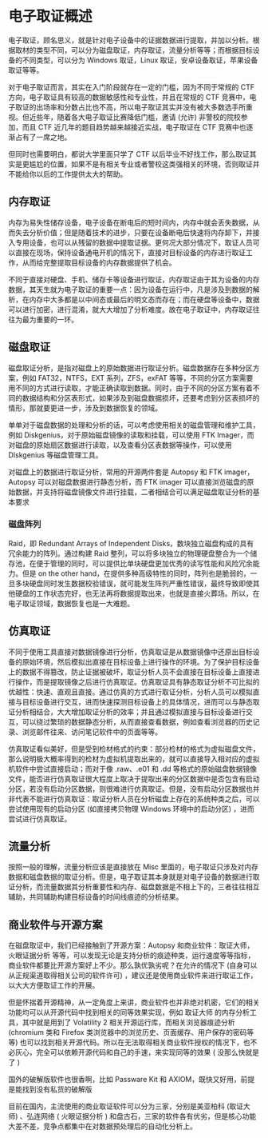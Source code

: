 # 电子取证概述

电子取证，顾名思义，就是针对电子设备中的证据数据进行提取，并加以分析。根据取材的类型不同，可以分为磁盘取证，内存取证，流量分析等等；而根据目标设备的不同类型，可以分为 Windows 取证，Linux 取证，安卓设备取证，苹果设备取证等等。

对于电子取证而言，其实在入门阶段就存在一定的门槛，因为不同于常规的 CTF 方向，电子取证具有较高的数据敏感性和专业性，并且在常规的 CTF 竞赛中，电子取证的出场率和分数占比也不高，所以电子取证其实并没有被大多数选手所重视。但近些年，随着各大电子取证比赛降低门槛，邀请 (允许) 非警校的院校参加，而且 CTF 近几年的题目趋势越来越接近实战，电子取证在 CTF 竞赛中也逐渐占有了一席之地。

但同时也需要明白，都说大学里面只学了 CTF 以后毕业不好找工作，那么取证其实是更尴尬的位置，如果不是有相关专业或者警校这类强相关的环境，否则取证并不能给你以后的工作提供太大的帮助。

## 内存取证

内存为易失性储存设备，电子设备在断电后的短时间内，内存中就会丢失数据，从而失去分析价值；但是随着技术的进步，只要在设备断电后快速将内存卸下，并接入专用设备，也可以从残留的数据中提取证据。更何况大部分情况下，取证人员可以直接在现场，保持设备通电开机的情况下，直接对目标设备的内存进行取证工作，从而给完整提取目标设备的内存数据提供了机会。

不同于直接对硬盘、手机、储存卡等设备进行取证，内存取证由于其为设备的内存数据，其天生就为电子取证的重要一点：因为设备在运行中，凡是涉及到数据的解析，在内存中大多都是以中间态或最后的明文态而存在；而在硬盘等设备中，数据可以进行加密，进行混淆，就大大增加了分析难度。故在电子取证中，内存取证往往为最为重要的一环。

## 磁盘取证

磁盘取证分析，是指对磁盘上的原始数据进行取证分析。磁盘数据存在多种分区方案，例如 FAT32，NTFS，EXT 系列，ZFS，exFAT 等等，不同的分区方案需要用不同的方式进行读取，才能正确读取到数据。同时，由于不同的分区方案有着不同的数据结构和分区表形式，如果涉及到磁盘数据损坏，还要考虑到分区表损坏的情形，那就要更进一步，涉及到数据恢复的领域。

单单对于磁盘数据的处理和分析的话，可以考虑使用相关的磁盘管理和维护工具，例如 Diskgenius，对于原始磁盘镜像的读取和挂载，可以使用 FTK Imager，而对磁盘的原始扇区数据进行读取，以及查看分区表数据等操作，可以使用 DIskgenius 等磁盘管理工具。

对磁盘上的数据进行取证分析，常用的开源两件套是 Autopsy 和 FTK imager，Autopsy 可以对磁盘数据进行静态分析，而 FTK imager 可以直接浏览磁盘的原始数据，并支持将磁盘镜像文件进行挂载，二者相结合可以满足磁盘取证分析的基本要求

### 磁盘阵列

Raid，即 Redundant Arrays of Independent Disks，数块独立磁盘构成的具有冗余能力的阵列。通过构建 Raid 整列，可以将多块独立的物理硬盘整合为一个储存池，在便于管理的同时，可以提供比单块硬盘更加优秀的读写性能和风险冗余能力。但是 on the other hand，在提供多种高级特性的同时，阵列也是脆弱的，一旦多块硬盘同时发生数据校验错误，就可能发生阵列严重性错误，最终导致即使其他硬盘的工作状态完好，也无法再将数据提取出来，也就是直接火葬场。所以，在电子取证领域，数据恢复也是一大难题。

## 仿真取证

不同于使用工具直接对数据镜像进行分析，仿真取证是从数据镜像中还原出目标设备的原始环境，然后模拟出直接在目标设备上进行操作的环境。为了保护目标设备上的数据不得篡改，防止证据被破坏，取证分析人员不会直接在目标设备上直接进行操作，而是提取镜像之后进行仿真取证。仿真取证具有静态取证分析不可比拟的优越性：快速、直观且直接。通过仿真的方式进行取证分析，分析人员可以模拟直接与目标设备进行交互，进而快速探测目标设备上的具体情况，进而可以与静态取证分析相结合，大大增加取证分析的效率；并且通过模拟直接与目标设备进行交互，可以绕过繁琐的数据静态分析，从而直接查看数据，例如查看浏览器的历史记录、浏览邮件往来、访问笔记软件中的页面等等。

仿真取证看似美好，但是受到检材格式的约束：部分检材的格式为虚拟磁盘文件，那么说明极大概率得到的检材为虚拟机提取出来的，就可以直接导入相对应的虚拟机软件中尝试直接启动；而对于像 .raw、.e01 和 .dd 等格式的原始磁盘数据镜像文件，能否进行仿真取证很大程度上取决于提取出来的分区数据中是否包含有启动分区，若没有启动分区数据，则很难进行仿真取证。但是，没有启动分区数据也并非代表不能进行仿真取证：取证分析人员在分析磁盘上存在的系统种类之后，可以尝试使用现有的启动分区 (如直接拷贝物理 Windows 环境中的启动分区) ，进而尝试进行仿真取证。

## 流量分析

按照一般的理解，流量分析应该是直接放在 Misc 里面的，电子取证只涉及对内存数据和磁盘数据的取证分析。但是，电子取证其本身就是对电子设备的数据进行取证分析，而流量数据其分析重要性和内存、磁盘数据是不相上下的，三者往往相互辅助，共同辅助构建目标设备的时间线痕迹的分析结果。

## 商业软件与开源方案

在磁盘取证中，我们已经接触到了开源方案：Autopsy 和商业软件：取证大师，火眼证据分析 等等，可以发现无论是支持分析的痕迹种类，运行速度等等指标，商业软件都要比开源方案好上不少。那么孰优孰劣呢？在允许的情况下 (自身可以从正规渠道取得相关公司的软件许可) ，建议还是使用商业软件来进行取证工作，以大大方便取证工作的开展。

但是怀揣着开源精神，从一定角度上来讲，商业软件也并非绝对机密，它们的相关功能均可以从开源代码中找到相关的同等效果实现，例如 取证大师 的内存分析工具，其中就是用到了 Volatility 2 相关开源运行库，而相关浏览器痕迹分析 (chromium 类和 Firefox 类浏览器中的浏览历史、页面缓存、用户保存的密码等等) 也可以找到相关开源代码。所以在无法取得相关商业软件授权的情况下，也不必灰心，完全可以依赖开源代码和自己的手速，来实现同等的效果 ( 没那么快就是了 )

国外的破解版软件也很香啊，比如 Passware Kit 和 AXIOM，既快又好用，前提是能找到没有私货的破解版

目前在国内，主流使用的商业取证软件可以分为三家，分别是美亚柏科 (取证大师) 、弘连网络 ( 火眼证据分析 ) 和盘古石，三家的软件各有优劣，但是核心功能大差不差，竞争点都集中在对数据预处理后的自动化分析上。
